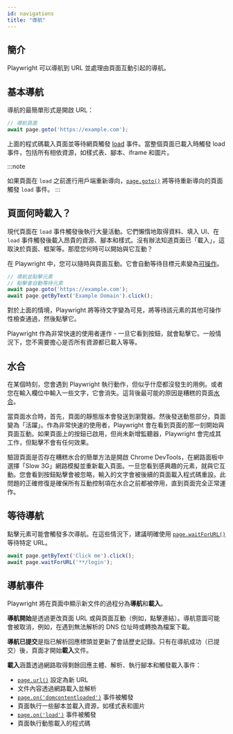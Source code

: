 ```yaml
---
id: navigations
title: "導航"
---
```


## 簡介

Playwright 可以導航到 URL 並處理由頁面互動引起的導航。

## 基本導航

導航的最簡單形式是開啟 URL：

```js
// 導航頁面
await page.goto('https://example.com');
```

上面的程式碼載入頁面並等待網頁觸發 [load](https://developer.mozilla.org/en-US/docs/Web/API/Window/load_event) 事件。當整個頁面已載入時觸發 load 事件，包括所有相依資源，如樣式表、腳本、iframe 和圖片。

:::note

如果頁面在 `load` 之前進行用戶端重新導向，[`page.goto()`](/api/class-page.mdx#page-goto) 將等待重新導向的頁面觸發 `load` 事件。
:::

## 頁面何時載入？

現代頁面在 `load` 事件觸發後執行大量活動。它們懶惰地取得資料、填入 UI、在 `load` 事件觸發後載入昂貴的資源、腳本和樣式。沒有辦法知道頁面已「載入」，這取決於頁面、框架等。那麼您何時可以開始與它互動？

在 Playwright 中，您可以隨時與頁面互動。它會自動等待目標元素變為[可操作](./actionability.mdx)。

```js
// 導航並點擊元素
// 點擊會自動等待元素
await page.goto('https://example.com');
await page.getByText('Example Domain').click();
```

對於上面的情境，Playwright 將等待文字變為可見，將等待該元素的其他可操作性檢查通過，然後點擊它。

Playwright 作為非常快速的使用者運作 - 一旦它看到按鈕，就會點擊它。一般情況下，您不需要擔心是否所有資源都已載入等等。

## 水合

在某個時刻，您會遇到 Playwright 執行動作，但似乎什麼都沒發生的用例。或者您在輸入欄位中輸入一些文字，它會消失。這背後最可能的原因是糟糕的頁面[水合](https://en.wikipedia.org/wiki/Hydration_(web_development))。

當頁面水合時，首先，頁面的靜態版本會發送到瀏覽器。然後發送動態部分，頁面變為「活躍」。作為非常快速的使用者，Playwright 會在看到頁面的那一刻開始與頁面互動。如果頁面上的按鈕已啟用，但尚未新增監聽器，Playwright 會完成其工作，但點擊不會有任何效果。

驗證頁面是否存在糟糕水合的簡單方法是開啟 Chrome DevTools，在網路面板中選擇「Slow 3G」網路模擬並重新載入頁面。一旦您看到感興趣的元素，就與它互動。您會看到按鈕點擊會被忽略，輸入的文字會被後續的頁面載入程式碼重設。此問題的正確修復是確保所有互動控制項在水合之前都被停用，直到頁面完全正常運作。

## 等待導航

點擊元素可能會觸發多次導航。在這些情況下，建議明確使用 [`page.waitForURL()`](/api/class-page.mdx#page-wait-for-url) 等待特定 URL。

```js
await page.getByText('Click me').click();
await page.waitForURL('**/login');
```

## 導航事件

Playwright 將在頁面中顯示新文件的過程分為**導航**和**載入**。

**導航開始**是透過更改頁面 URL 或與頁面互動（例如，點擊連結）。導航意圖可能會被取消，例如，在遇到無法解析的 DNS 位址時或轉換為檔案下載。

**導航已提交**是指已解析回應標頭並更新了會話歷史記錄。只有在導航成功（已提交）後，頁面才開始**載入**文件。

**載入**涵蓋透過網路取得剩餘回應主體、解析、執行腳本和觸發載入事件：
- [`page.url()`](/api/class-page.mdx#page-url) 設定為新 URL
- 文件內容透過網路載入並解析
- [`page.on('domcontentloaded')`](/api/class-page.mdx#page-event-dom-content-loaded) 事件被觸發
- 頁面執行一些腳本並載入資源，如樣式表和圖片
- [`page.on('load')`](/api/class-page.mdx#page-event-load) 事件被觸發
- 頁面執行動態載入的程式碼


[Accessibility]: /api/class-accessibility.mdx "Accessibility"
[Android]: /api/class-android.mdx "Android"
[AndroidDevice]: /api/class-androiddevice.mdx "AndroidDevice"
[AndroidInput]: /api/class-androidinput.mdx "AndroidInput"
[AndroidSocket]: /api/class-androidsocket.mdx "AndroidSocket"
[AndroidWebView]: /api/class-androidwebview.mdx "AndroidWebView"
[APIRequest]: /api/class-apirequest.mdx "APIRequest"
[APIRequestContext]: /api/class-apirequestcontext.mdx "APIRequestContext"
[APIResponse]: /api/class-apiresponse.mdx "APIResponse"
[APIResponseAssertions]: /api/class-apiresponseassertions.mdx "APIResponseAssertions"
[Browser]: /api/class-browser.mdx "Browser"
[BrowserContext]: /api/class-browsercontext.mdx "BrowserContext"
[BrowserServer]: /api/class-browserserver.mdx "BrowserServer"
[BrowserType]: /api/class-browsertype.mdx "BrowserType"
[CDPSession]: /api/class-cdpsession.mdx "CDPSession"
[Clock]: /api/class-clock.mdx "Clock"
[ConsoleMessage]: /api/class-consolemessage.mdx "ConsoleMessage"
[Coverage]: /api/class-coverage.mdx "Coverage"
[Dialog]: /api/class-dialog.mdx "Dialog"
[Download]: /api/class-download.mdx "Download"
[Electron]: /api/class-electron.mdx "Electron"
[ElectronApplication]: /api/class-electronapplication.mdx "ElectronApplication"
[ElementHandle]: /api/class-elementhandle.mdx "ElementHandle"
[FileChooser]: /api/class-filechooser.mdx "FileChooser"
[Frame]: /api/class-frame.mdx "Frame"
[FrameLocator]: /api/class-framelocator.mdx "FrameLocator"
[GenericAssertions]: /api/class-genericassertions.mdx "GenericAssertions"
[JSHandle]: /api/class-jshandle.mdx "JSHandle"
[Keyboard]: /api/class-keyboard.mdx "Keyboard"
[Locator]: /api/class-locator.mdx "Locator"
[LocatorAssertions]: /api/class-locatorassertions.mdx "LocatorAssertions"
[Logger]: /api/class-logger.mdx "Logger"
[Mouse]: /api/class-mouse.mdx "Mouse"
[Page]: /api/class-page.mdx "Page"
[PageAssertions]: /api/class-pageassertions.mdx "PageAssertions"
[Playwright]: /api/class-playwright.mdx "Playwright"
[PlaywrightAssertions]: /api/class-playwrightassertions.mdx "PlaywrightAssertions"
[Request]: /api/class-request.mdx "Request"
[Response]: /api/class-response.mdx "Response"
[Route]: /api/class-route.mdx "Route"
[Selectors]: /api/class-selectors.mdx "Selectors"
[SnapshotAssertions]: /api/class-snapshotassertions.mdx "SnapshotAssertions"
[TimeoutError]: /api/class-timeouterror.mdx "TimeoutError"
[Touchscreen]: /api/class-touchscreen.mdx "Touchscreen"
[Tracing]: /api/class-tracing.mdx "Tracing"
[Video]: /api/class-video.mdx "Video"
[WebError]: /api/class-weberror.mdx "WebError"
[WebSocket]: /api/class-websocket.mdx "WebSocket"
[WebSocketRoute]: /api/class-websocketroute.mdx "WebSocketRoute"
[Worker]: /api/class-worker.mdx "Worker"
[Fixtures]: /api/class-fixtures.mdx "Fixtures"
[FullConfig]: /api/class-fullconfig.mdx "FullConfig"
[FullProject]: /api/class-fullproject.mdx "FullProject"
[Location]: /api/class-location.mdx "Location"
[Test]: /api/class-test.mdx "Test"
[TestConfig]: /api/class-testconfig.mdx "TestConfig"
[TestInfo]: /api/class-testinfo.mdx "TestInfo"
[TestInfoError]: /api/class-testinfoerror.mdx "TestInfoError"
[TestOptions]: /api/class-testoptions.mdx "TestOptions"
[TestProject]: /api/class-testproject.mdx "TestProject"
[TestStepInfo]: /api/class-teststepinfo.mdx "TestStepInfo"
[WorkerInfo]: /api/class-workerinfo.mdx "WorkerInfo"
[Reporter]: /api/class-reporter.mdx "Reporter"
[Suite]: /api/class-suite.mdx "Suite"
[TestCase]: /api/class-testcase.mdx "TestCase"
[TestError]: /api/class-testerror.mdx "TestError"
[TestResult]: /api/class-testresult.mdx "TestResult"
[TestStep]: /api/class-teststep.mdx "TestStep"
[Element]: https://developer.mozilla.org/en-US/docs/Web/API/element "Element"
[EvaluationArgument]: /evaluating.mdx#evaluation-argument "EvaluationArgument"
[Promise]: https://developer.mozilla.org/en-US/docs/Web/JavaScript/Reference/Global_Objects/Promise "Promise"
[iterator]: https://developer.mozilla.org/en-US/docs/Web/JavaScript/Reference/Iteration_protocols "Iterator"
[origin]: https://developer.mozilla.org/en-US/docs/Glossary/Origin "Origin"
[selector]: https://developer.mozilla.org/en-US/docs/Web/CSS/CSS_Selectors "selector"
[Serializable]: https://developer.mozilla.org/en-US/docs/Web/JavaScript/Reference/Global_Objects/JSON/stringify#Description "Serializable"
[UIEvent.detail]: https://developer.mozilla.org/en-US/docs/Web/API/UIEvent/detail "UIEvent.detail"
[UnixTime]: https://en.wikipedia.org/wiki/Unix_time "Unix Time"
[xpath]: https://developer.mozilla.org/en-US/docs/Web/XPath "xpath"

[Array]: https://developer.mozilla.org/en-US/docs/Web/JavaScript/Reference/Global_Objects/Array "Array"
[boolean]: https://developer.mozilla.org/en-US/docs/Web/JavaScript/Data_structures#Boolean_type "Boolean"
[Buffer]: https://nodejs.org/api/buffer.html#buffer_class_buffer "Buffer"
[ChildProcess]: https://nodejs.org/api/child_process.html "ChildProcess"
[Date]: https://developer.mozilla.org/en-US/docs/Web/JavaScript/Reference/Global_Objects/Date "Date"
[Error]: https://nodejs.org/api/errors.html#errors_class_error "Error"
[EventEmitter]: https://nodejs.org/api/events.html#events_class_eventemitter "EventEmitter"
[function]: https://developer.mozilla.org/en-US/docs/Web/JavaScript/Reference/Global_Objects/Function "Function"
[FormData]: https://developer.mozilla.org/en-US/docs/Web/API/FormData "FormData"
[Map]: https://developer.mozilla.org/en-US/docs/Web/JavaScript/Reference/Global_Objects/Map "Map"
[Metadata]: https://developer.mozilla.org/en-US/docs/Web/JavaScript/Reference/Global_Objects/Object "Object&lt;string, any&gt;"
[null]: https://developer.mozilla.org/en-US/docs/Web/JavaScript/Reference/Global_Objects/null "null"
[number]: https://developer.mozilla.org/en-US/docs/Web/JavaScript/Data_structures#Number_type "Number"
[Object]: https://developer.mozilla.org/en-US/docs/Web/JavaScript/Reference/Global_Objects/Object "Object"
[Promise]: https://developer.mozilla.org/en-US/docs/Web/JavaScript/Reference/Global_Objects/Promise "Promise"
[Readable]: https://nodejs.org/api/stream.html#stream_class_stream_readable "Readable"
[ReadStream]: https://nodejs.org/api/fs.html#class-fsreadstream "ReadStream"
[RegExp]: https://developer.mozilla.org/en-US/docs/Web/JavaScript/Reference/Global_Objects/RegExp "RegExp"
[string]: https://developer.mozilla.org/en-US/docs/Web/JavaScript/Data_structures#String_type "string"
[void]: https://developer.mozilla.org/en-US/docs/Web/JavaScript/Reference/Global_Objects/undefined "void"
[URL]: https://nodejs.org/api/url.html "URL"
[URLSearchParams]: https://developer.mozilla.org/en-US/docs/Web/API/URLSearchParams "URLSearchParams"

[all available image tags]: https://mcr.microsoft.com/en-us/product/playwright/about "all available image tags"
[Microsoft Artifact Registry]: https://mcr.microsoft.com/en-us/product/playwright/about "Microsoft Artifact Registry"
[Dockerfile.noble]: https://github.com/microsoft/playwright/blob/main/utils/docker/Dockerfile.noble "Dockerfile.noble"
